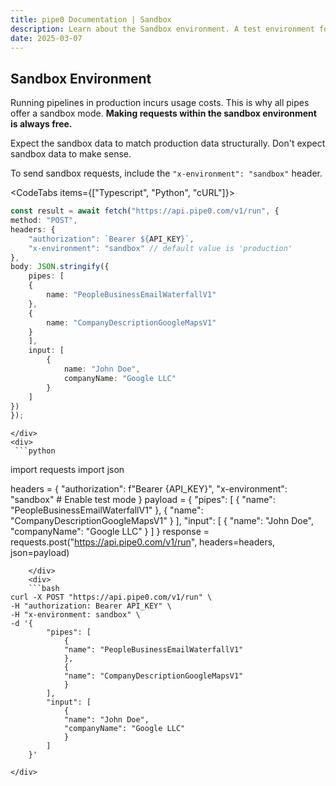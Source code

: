 ```yaml
---
title: pipe0 Documentation | Sandbox
description: Learn about the Sandbox environment. A test environment for your requests.
date: 2025-03-07
---
```


## Sandbox Environment

Running pipelines in production incurs usage costs. This is why all pipes offer a 
<AppLink linkType="testMode">sandbox mode</AppLink>. **Making requests within the sandbox environment is always free.**

Expect the sandbox data to match production data structurally. Don't expect sandbox data to make sense.

To send sandbox requests, include the `"x-environment": "sandbox"` header.

<CodeTabs items={["Typescript", "Python", "cURL"]}>
    <div>
```typescript
const result = await fetch("https://api.pipe0.com/v1/run", {
method: "POST",
headers: {
    "authorization": `Bearer ${API_KEY}`,
    "x-environment": "sandbox" // default value is 'production'
},
body: JSON.stringify({
    pipes: [
    {
        name: "PeopleBusinessEmailWaterfallV1"
    },
    {
        name: "CompanyDescriptionGoogleMapsV1"
    }
    ],
    input: [
        {
            name: "John Doe",
            companyName: "Google LLC"
        }
    ]
})
});
```
    </div>
    <div>
     ```python
import requests
import json

headers = {
    "authorization": f"Bearer {API_KEY}",
    "x-environment": "sandbox"  # Enable test mode
}
payload = {
    "pipes": [
        {
            "name": "PeopleBusinessEmailWaterfallV1"
        },
        {
            "name": "CompanyDescriptionGoogleMapsV1"
        }
    ],
    "input": [
        {
            "name": "John Doe",
            "companyName": "Google LLC"
        }
    ]
}
response = requests.post("https://api.pipe0.com/v1/run", headers=headers, json=payload)
```
    </div>
    <div>
    ```bash
curl -X POST "https://api.pipe0.com/v1/run" \
-H "authorization: Bearer API_KEY" \
-H "x-environment: sandbox" \
-d '{
        "pipes": [
            {
            "name": "PeopleBusinessEmailWaterfallV1"
            },
            {
            "name": "CompanyDescriptionGoogleMapsV1"
            }
        ],
        "input": [
            {
            "name": "John Doe",
            "companyName": "Google LLC"
            }
        ]
    }'
```
    </div>
</CodeTabs>